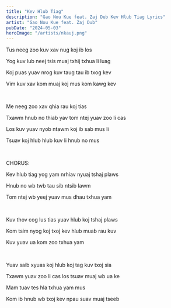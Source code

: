 ```yaml
---
title: "Kev Hlub Tiag"
description: "Gao Nou Kue feat. Zaj Dub Kev Hlub Tiag Lyrics"
artist: "Gao Nou Kue feat. Zaj Dub"
pubDate: "2024-05-03"
heroImage: "/artists/nkauj.png"
---
```


Tus neeg zoo kuv xav nug koj ib los

Yog kuv lub neej tsis muaj txhij txhua li luag

Koj puas yuav nrog kuv taug tau ib txog kev

Vim kuv xav kom muaj koj mus kom kawg kev

<br />

Me neeg zoo xav qhia rau koj tias

Txawm hnub no thiab yav tom ntej yuav zoo li cas

Los kuv yuav nyob ntawm koj ib sab mus li

Tsuav koj hlub hlub kuv li hnub no mus

<br />

CHORUS:

Kev hlub tiag yog yam nrhiav nyuaj tshaj plaws

Hnub no wb twb tau sib ntsib lawm

Tom ntej wb yeej yuav mus dhau txhua yam

<br />

Kuv thov cog lus tias yuav hlub koj tshaj plaws

Kom tsim nyog koj txoj kev hlub muab rau kuv

Kuv yuav ua kom zoo txhua yam

<br />

Yuav saib xyuas koj hlub koj tag kuv txoj sia

Txawm yuav zoo li cas los tsuav muaj wb ua ke

Mam tuav tes hla txhua yam mus

Kom ib hnub wb txoj kev npau suav muaj tseeb
